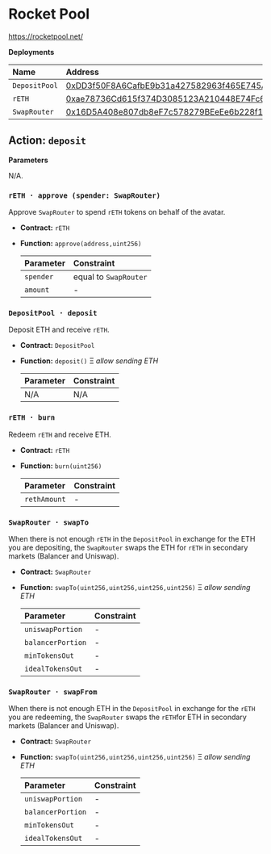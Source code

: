 # Rocket Pool

https://rocketpool.net/

**Deployments**

| Name          | Address                                                                                                               |
| :------------ | :-------------------------------------------------------------------------------------------------------------------- |
| `DepositPool` | [0xDD3f50F8A6CafbE9b31a427582963f465E745AF8](https://etherscan.io/address/0xDD3f50F8A6CafbE9b31a427582963f465E745AF8) |
| `rETH`        | [0xae78736Cd615f374D3085123A210448E74Fc6393](https://etherscan.io/address/0xae78736Cd615f374D3085123A210448E74Fc6393) |
| `SwapRouter`  | [0x16D5A408e807db8eF7c578279BEeEe6b228f1c1C](https://etherscan.io/address/0x16D5A408e807db8eF7c578279BEeEe6b228f1c1C) |

## Action: `deposit`

**Parameters**

N/A.

### `rETH · approve (spender: SwapRouter)`

Approve `SwapRouter` to spend `rETH` tokens on behalf of the avatar.

- **Contract:** `rETH`
- **Function:** `approve(address,uint256)`

  | Parameter | Constraint            |
  | :-------- | :-------------------- |
  | `spender` | equal to `SwapRouter` |
  | `amount`  | -                     |

### `DepositPool · deposit`

Deposit ETH and receive `rETH`.

- **Contract:** `DepositPool`
- **Function:** `deposit()` Ξ _allow sending ETH_

  | Parameter | Constraint |
  | :-------- | :--------- |
  | N/A       | N/A        |

### `rETH · burn`

Redeem `rETH` and receive ETH.

- **Contract:** `rETH`
- **Function:** `burn(uint256)`

  | Parameter    | Constraint |
  | :----------- | :--------- |
  | `rethAmount` | -          |

### `SwapRouter · swapTo`

When there is not enough `rETH` in the `DepositPool` in exchange for the ETH you are depositing, the `SwapRouter` swaps the ETH for `rETH` in secondary markets (Balancer and Uniswap).

- **Contract:** `SwapRouter`
- **Function:** `swapTo(uint256,uint256,uint256,uint256)` Ξ _allow sending ETH_

  | Parameter         | Constraint |
  | :---------------- | :--------- |
  | `uniswapPortion`  | -          |
  | `balancerPortion` | -          |
  | `minTokensOut`    | -          |
  | `idealTokensOut`  | -          |

### `SwapRouter · swapFrom`

When there is not enough ETH in the `DepositPool` in exchange for the `rETH` you are redeeming, the `SwapRouter` swaps the `rETH`for ETH in secondary markets (Balancer and Uniswap).

- **Contract:** `SwapRouter`
- **Function:** `swapTo(uint256,uint256,uint256,uint256)` Ξ _allow sending ETH_

  | Parameter         | Constraint |
  | :---------------- | :--------- |
  | `uniswapPortion`  | -          |
  | `balancerPortion` | -          |
  | `minTokensOut`    | -          |
  | `idealTokensOut`  | -          |
